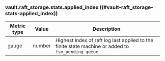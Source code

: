 ### vault.raft_storage.stats.applied_index ((#vault-raft_storage-stats-applied_index))

Metric type | Value   | Description
----------- | ------- | -----------
gauge       | number  | Highest index of raft log last applied to the finite state machine or added to `fsm_pending queue`